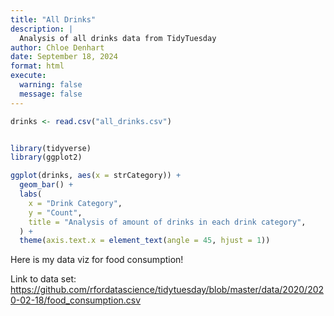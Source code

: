 ```yaml
---
title: "All Drinks"
description: |
  Analysis of all drinks data from TidyTuesday
author: Chloe Denhart
date: September 18, 2024
format: html
execute: 
  warning: false
  message: false
---
```


```r
drinks <- read.csv("all_drinks.csv")


library(tidyverse)
library(ggplot2)

ggplot(drinks, aes(x = strCategory)) +
  geom_bar() +
  labs(
    x = "Drink Category",
    y = "Count",
    title = "Analysis of amount of drinks in each drink category",
  ) +
  theme(axis.text.x = element_text(angle = 45, hjust = 1))
```

Here is my data viz for food consumption!

Link to data set: <https://github.com/rfordatascience/tidytuesday/blob/master/data/2020/2020-02-18/food_consumption.csv>
